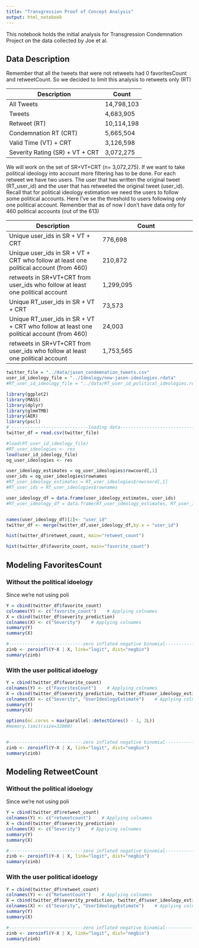 ```yaml
---
title: "Transgression Proof of Concept Analysis"
output: html_notebook
---
```


This notebook holds the initial analysis for Transgression Condemnation Project on the data collected by Joe et al.


## Data Description

Remember that all the tweets that were not retweets had 0 favoritesCount and retweetCount. So we decided to limit this analysis to retweets only (RT)


Description                   | Count
-------------                 | -------------
All Tweets                    | 14,798,103
Tweets                        | 4,683,905
Retweet (RT)                      | 10,114,198
Condemnation RT (CRT)               | 5,665,504
Valid Time (VT) + CRT                    | 3,126,598
Severity Rating (SR) + VT + CRT   | 3,072,275

We will work on the set of SR+VT+CRT (n= 3,072,275). If we want to take political ideology into account more filtering has to be done. For each retweet we have two users. The user that has written the original tweet (RT_user_id) and the user that has retweeted the original tweet (user_id). Recall that for political ideology estimation we need the users to follow some political accounts. Here I've se the threshold to users following only one political account. Remember that as of now I don't have data only for  460 political accounts (out of the 613)

Description                   | Count
-------------                 | -------------
Unique user_ids in SR + VT + CRT                     | 776,698
Unique user_ids in SR + VT + CRT who follow at least one political account (from 460) | 210,872
retweets in SR+VT+CRT from user_ids who follow at least one political account | 1,299,095
Unique RT_user_ids in SR + VT + CRT                     | 73,573
Unique RT_user_ids in SR + VT + CRT who follow at least one political account (from 460) | 24,003
retweets in SR+VT+CRT from user_ids who follow at least one political account | 1,753,565



```r
twitter_file = "../data/jason_condemnation_tweets.csv"
user_id_ideology_file = "../Ideology/new-jason-ideologies.rdata"
#RT_user_id_ideology_file = "../data/RT_user_id_political_ideologies.rdata"

library(ggplot2)
library(MASS)
library(dplyr)
library(glmmTMB)
library(AER)
library(pscl)
# -----------------------------loading data------------------------------
twitter_df = read.csv(twitter_file)

#load(RT_user_id_ideology_file)
#RT_user_ideologies <- res
load(user_id_ideology_file)
og_user_ideologies <- res

user_ideology_estimates = og_user_ideologies$rowcoord[,1]
user_ids = og_user_ideologies$rownames
#RT_user_ideology_estimates = RT_user_ideologies$rowcoord[,1]
#RT_user_ids = RT_user_ideologies$rownames

user_ideology_df = data.frame(user_ideology_estimates, user_ids)
#RT_user_ideology_df = data.frame(RT_user_ideology_estimates, RT_user_ids)


names(user_ideology_df)[2]<- "user_id"
twitter_df <- merge(twitter_df,user_ideology_df,by.x = "user_id")

```
```r

hist(twitter_df$retweet_count, main="retweet_count")

hist(twitter_df$favorite_count, main="favorite_count")

```

## Modeling FavoritesCount

### Without the political idoelogy

Since we're not using poli

```r
Y = cbind(twitter_df$favorite_count)
colnames(Y) <- c("favorite_count")    # Applying colnames
X = cbind(twitter_df$severity_prediction) 
colnames(X) <- c("Severity")    # Applying colnames
summary(Y)
summary(X)


```

```r
#----------------------------zero inflated negative binomial----------------
zinb <- zeroinfl(Y~X | X, link="logit", dist="negbin")
summary(zinb)

```

### With the user political idoelogy

```r
Y = cbind(twitter_df$favorite_count)
colnames(Y) <- c("FavoritesCount")    # Applying colnames
X = cbind(twitter_df$severity_prediction, twitter_df$user_ideology_estimates) 
colnames(X) <- c("Severity", "UserIdeologyEstimate")    # Applying colnames
summary(Y)
summary(X)


```

```r
options(mc.cores = max(parallel::detectCores() - 1, 2L))
#memory.limit(size=32000)


#----------------------------zero inflated negative binomial----------------
zinb <- zeroinfl(Y~X | X, link="logit", dist="negbin")
summary(zinb)

```





## Modeling RetweetCount



### Without the political idoelogy

Since we're not using poli

```r
Y = cbind(twitter_df$retweet_count)
colnames(Y) <- c("retweetcount")    # Applying colnames
X = cbind(twitter_df$severity_prediction) 
colnames(X) <- c("Severity")    # Applying colnames
summary(Y)
summary(X)


```



```r
#----------------------------zero inflated negative binomial----------------
zinb <- zeroinfl(Y~X | X, link="logit", dist="negbin")
summary(zinb)

```

### With the user political idoelogy

```r
Y = cbind(twitter_df$retweet_count)
colnames(Y) <- c("RetweetCount")    # Applying colnames
X = cbind(twitter_df$severity_prediction, twitter_df$user_ideology_estimates) 
colnames(X) <- c("Severity", "UserIdeologyEstimate")    # Applying colnames
summary(Y)
summary(X)


```


```r
#----------------------------zero inflated negative binomial----------------
zinb <- zeroinfl(Y~X | X, link="logit", dist="negbin")
summary(zinb)
```


